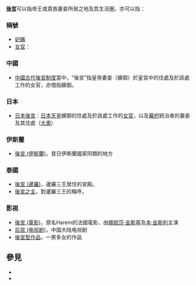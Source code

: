 '''[[後宮|後宮]]'''可以指帝王或貴族妻妾所居之地及其生活圈，亦可以指：
===稱號===
*[[妃嬪|妃嬪]]
*[[女官|女官]]：
===中國===
*[[中國古代後宮制度|中國古代後宮制度]]當中，“後宮”指皇帝妻妾（嬪御）於皇宮中的住處及於該處工作的女官，亦借指嬪御。
===日本===
*[[日本後宮|日本後宮]]：[[日本天皇|日本天皇]]嬪御的住處及於該處工作的[[女官|女官]]，以及[[幕府|幕府]]統治者的妻妾及其住處（[[大奧|大奧]]）
===伊斯蘭===
*[[後宮_(伊斯蘭)|後宮 (伊斯蘭)]]，昔日伊斯蘭國家同類的地方
===泰國===
*[[後宮_(暹羅)|後宮 (暹羅)]]，暹羅三王居住的宮殿。
*[[三王_(暹羅)|後宮之主]]，對暹羅三王的稱呼。
===影視===
* [[後宮_(電影)|後宮 (電影)]]，原名Harem的法國電影，由[[娜妲莎·金斯基|娜妲莎·金斯基]]及[[本·金斯利|本·金斯利]]主演
* [[后宫_(电视剧)|后宫 (电视剧)]]，中国大陆电视剧
* [[後宮型作品|後宮型作品]]，一男多女的作品

== 參見 ==
*{{Lookfrom|後宮}}<!--請勿合併-->
*{{Lookfrom|后宫}}<!--請勿合併-->

{{disambig|H|Cat=二字消歧义}}